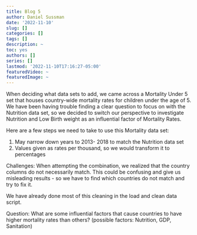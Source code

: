 ```yaml
---
title: Blog 5
author: Daniel Sussman
date: '2022-11-10'
slug: []
categories: []
tags: []
description: ~
toc: yes
authors: []
series: []
lastmod: '2022-11-10T17:16:27-05:00'
featuredVideo: ~
featuredImage: ~
---
```



When deciding what data sets to add, we came across a Mortality Under 5 set that houses country-wide mortality rates for children under the age of 5. We have been having trouble finding a clear question to focus on with the Nutrition data set, so we decided to switch our perspective to investigate Nutrition and Low Birth weight as an influential factor of Mortality Rates. 

Here are a few steps we need to take to use this Mortality data set: 

  1. May narrow down years to 2013- 2018 to match the Nutrition data set
  2. Values given as rates per thousand, so we would transform it to percentages 

 Challenges: When attempting the combination, we realized that the country columns do not necessarily match. This could be confusing and give us misleading results - so we have to find which countries do not match and try to fix it.  
  
We have already done most of this cleaning in the load and clean data script. 


  
Question:
What are some influential factors that cause countries to have higher mortality rates than others? (possible factors: Nutrition, GDP, Sanitation)

